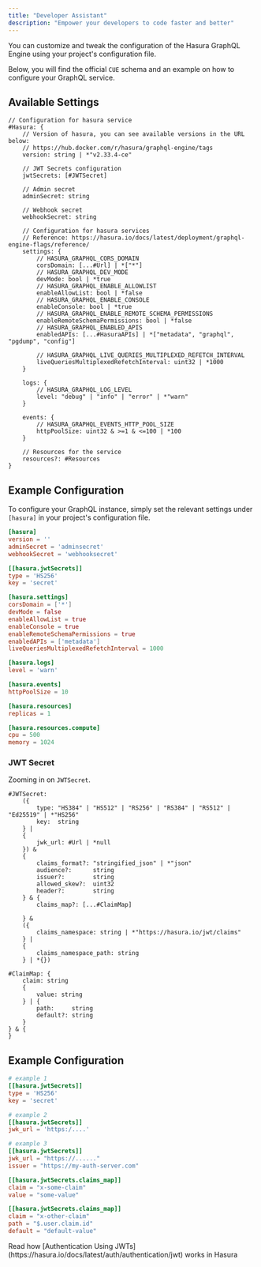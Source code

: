 ```yaml
---
title: "Developer Assistant"
description: "Empower your developers to code faster and better"
---
```


You can customize and tweak the configuration of the Hasura GraphQL Engine using your project's configuration file.

Below, you will find the official `CUE` schema and an example on how to configure your GraphQL service.

## Available Settings

```cue Schema
// Configuration for hasura service
#Hasura: {
	// Version of hasura, you can see available versions in the URL below:
	// https://hub.docker.com/r/hasura/graphql-engine/tags
	version: string | *"v2.33.4-ce"

	// JWT Secrets configuration
	jwtSecrets: [#JWTSecret]

	// Admin secret
	adminSecret: string

	// Webhook secret
	webhookSecret: string

	// Configuration for hasura services
	// Reference: https://hasura.io/docs/latest/deployment/graphql-engine-flags/reference/
	settings: {
		// HASURA_GRAPHQL_CORS_DOMAIN
		corsDomain: [...#Url] | *["*"]
		// HASURA_GRAPHQL_DEV_MODE
		devMode: bool | *true
		// HASURA_GRAPHQL_ENABLE_ALLOWLIST
		enableAllowList: bool | *false
		// HASURA_GRAPHQL_ENABLE_CONSOLE
		enableConsole: bool | *true
		// HASURA_GRAPHQL_ENABLE_REMOTE_SCHEMA_PERMISSIONS
		enableRemoteSchemaPermissions: bool | *false
		// HASURA_GRAPHQL_ENABLED_APIS
		enabledAPIs: [...#HasuraAPIs] | *["metadata", "graphql", "pgdump", "config"]

		// HASURA_GRAPHQL_LIVE_QUERIES_MULTIPLEXED_REFETCH_INTERVAL
		liveQueriesMultiplexedRefetchInterval: uint32 | *1000
	}

	logs: {
		// HASURA_GRAPHQL_LOG_LEVEL
		level: "debug" | "info" | "error" | *"warn"
	}

	events: {
		// HASURA_GRAPHQL_EVENTS_HTTP_POOL_SIZE
		httpPoolSize: uint32 & >=1 & <=100 | *100
	}

	// Resources for the service
	resources?: #Resources
}
```

## Example Configuration

To configure your GraphQL instance, simply set the relevant settings under `[hasura]` in your project's configuration file.

```toml nhost.toml
[hasura]
version = ''
adminSecret = 'adminsecret'
webhookSecret = 'webhooksecret'

[[hasura.jwtSecrets]]
type = 'HS256'
key = 'secret'

[hasura.settings]
corsDomain = ['*']
devMode = false
enableAllowList = true
enableConsole = true
enableRemoteSchemaPermissions = true
enabledAPIs = ['metadata']
liveQueriesMultiplexedRefetchInterval = 1000

[hasura.logs]
level = 'warn'

[hasura.events]
httpPoolSize = 10

[hasura.resources]
replicas = 1

[hasura.resources.compute]
cpu = 500
memory = 1024
```

### JWT Secret

Zooming in on `JWTSecret`.

```cue Schema
#JWTSecret:
	({
		type: "HS384" | "HS512" | "RS256" | "RS384" | "RS512" | "Ed25519" | *"HS256"
		key:  string
	} |
	{
		jwk_url: #Url | *null
	}) &
	{
		claims_format?: "stringified_json" | *"json"
		audience?:      string
		issuer?:        string
		allowed_skew?:  uint32
		header?:        string
	} & {
		claims_map?: [...#ClaimMap]

	} &
	({
		claims_namespace: string | *"https://hasura.io/jwt/claims"
	} |
	{
		claims_namespace_path: string
	} | *{})

#ClaimMap: {
	claim: string
	{
		value: string
	} | {
		path:     string
		default?: string
	}
} & {
}
```

## Example Configuration

```toml nhost.toml
# example 1
[[hasura.jwtSecrets]]
type = 'HS256'
key = 'secret'

# example 2
[[hasura.jwtSecrets]]
jwk_url = 'https:/....'

# example 3
[[hasura.jwtSecrets]]
jwk_url = "https://......"
issuer = "https://my-auth-server.com"

[[hasura.jwtSecrets.claims_map]]
claim = "x-some-claim"
value = "some-value"

[[hasura.jwtSecrets.claims_map]]
claim = "x-other-claim"
path = "$.user.claim.id"
default = "default-value"
```

<Tip>
  Read how [Authentication Using
  JWTs](https://hasura.io/docs/latest/auth/authentication/jwt) works in Hasura
</Tip>
